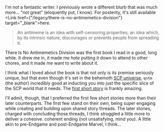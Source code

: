 
I'm not a fantastic writer. I previously wrote a different blurb that was much
more... "not great" (eloquently put, I know). For posterity, it's still
available <Link href={"/legacy/there-is-no-antimemetics-division"}
target="\_blank">here</Link>.

<blockquote>
    An antimeme is an idea with self-censoring properties; an idea which, by its
    intrinsic nature, discourages or prevents people from spreading it.
</blockquote>

There Is No Antimemetics Division was the first book I read in a good, long
while. It drew me in, it made me _hate_ putting it down to attend to other
chores, and it made me want to write about it.

<MdxImage
    src={Cover}
    alt="Cover of There Is No Antimemetics Division"
    caption="What monolith? On the cover?"
/>

I think what I loved about the book is that not only is its premise seriously
unique, but that even though it's set in the behemoth
[SCP universe](https://en.wikipedia.org/wiki/SCP_Foundation), `qntm` (the
author) incredibly good at inducting you into just the specific slice of the SCP
world that it needs. The
[first short story](https://scp-wiki.wikidot.com/we-need-to-talk-about-fifty-five)
is frankly amazing.

I'll admit, though, that I preferred the first few short stories more than their
later counterparts. The first few stand on their own, being super engaging while
creating and building upon shared story threads. The later stories, charged with
concluding those threads, I think struggled a little more to deliver a cohesive.
coherent ending (not unsatisfying, mind you). A little akin to pre-Endgame and
post-Endgame Marvel, I think...
